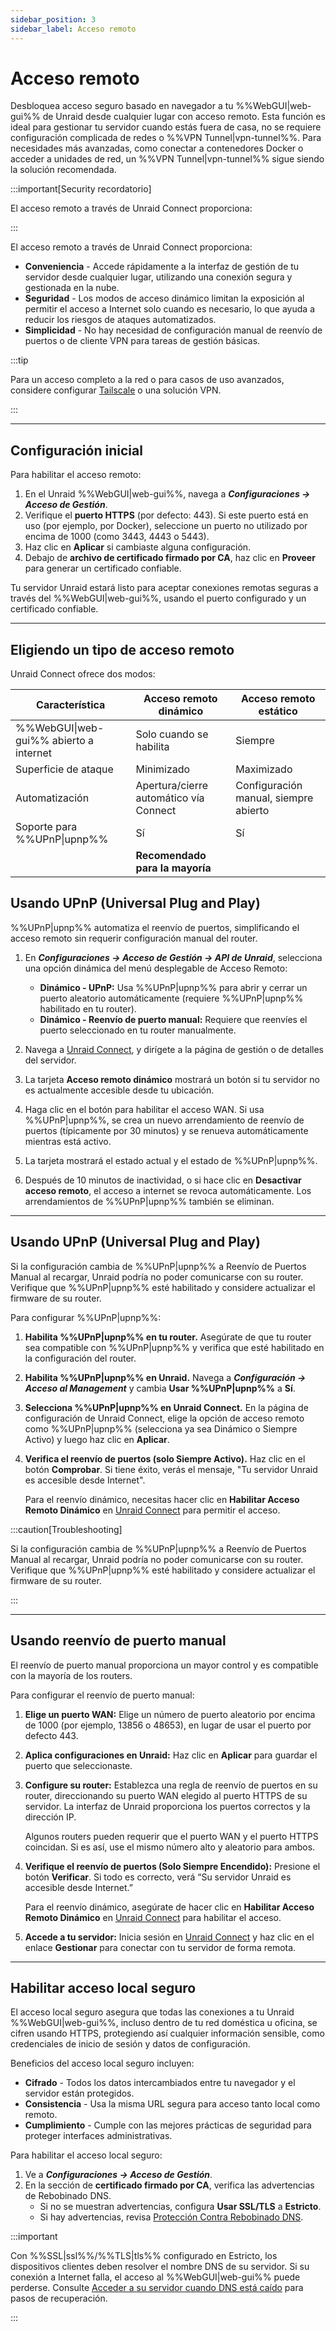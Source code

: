 ```yaml
---
sidebar_position: 3
sidebar_label: Acceso remoto
---
```



# Acceso remoto

Desbloquea acceso seguro basado en navegador a tu %%WebGUI|web-gui%% de Unraid desde cualquier lugar con acceso remoto. Esta función es ideal para gestionar tu servidor cuando estás fuera de casa, no se requiere configuración complicada de redes o %%VPN Tunnel|vpn-tunnel%%. Para necesidades más avanzadas, como conectar a contenedores Docker o acceder a unidades de red, un %%VPN Tunnel|vpn-tunnel%% sigue siendo la solución recomendada.

:::important[Security recordatorio]

El acceso remoto a través de Unraid Connect proporciona:

:::

El acceso remoto a través de Unraid Connect proporciona:

- **Conveniencia** - Accede rápidamente a la interfaz de gestión de tu servidor desde cualquier lugar, utilizando una conexión segura y gestionada en la nube.
- **Seguridad** - Los modos de acceso dinámico limitan la exposición al permitir el acceso a Internet solo cuando es necesario, lo que ayuda a reducir los riesgos de ataques automatizados.
- **Simplicidad** - No hay necesidad de configuración manual de reenvío de puertos o de cliente VPN para tareas de gestión básicas.

:::tip

Para un acceso completo a la red o para casos de uso avanzados, considere configurar [Tailscale](../unraid-os/system-administration/secure-your-server/tailscale.mdx) o una solución VPN.

:::

---

## Configuración inicial

Para habilitar el acceso remoto:

1. En el Unraid %%WebGUI|web-gui%%, navega a ***Configuraciones → Acceso de Gestión***.
2. Verifique el **puerto HTTPS** (por defecto: 443). Si este puerto está en uso (por ejemplo, por Docker), seleccione un puerto no utilizado por encima de 1000 (como 3443, 4443 o 5443).
3. Haz clic en **Aplicar** si cambiaste alguna configuración.
4. Debajo de **archivo de certificado firmado por CA**, haz clic en **Proveer** para generar un certificado confiable.

Tu servidor Unraid estará listo para aceptar conexiones remotas seguras a través del %%WebGUI|web-gui%%, usando el puerto configurado y un certificado confiable.

---

## Eligiendo un tipo de acceso remoto

Unraid Connect ofrece dos modos:

<Tabs>
  <TabItem value="dinámico" label="Acceso remoto dinámico" default>
    <RemoteAccessDynamic />
  </TabItem>

  <TabItem value="estático" label="Acceso remoto estático">
    <RemoteAccessStatic />
  </TabItem>
</Tabs>

| Característica                         | Acceso remoto dinámico                 | Acceso remoto estático                |
| -------------------------------------- | -------------------------------------- | ------------------------------------- |
| %%WebGUI\|web-gui%% abierto a internet | Solo cuando se habilita                | Siempre                               |
| Superficie de ataque                   | Minimizado                             | Maximizado                            |
| Automatización                         | Apertura/cierre automático vía Connect | Configuración manual, siempre abierto |
| Soporte para %%UPnP\|upnp%%            | Sí                                     | Sí                                    |
|                                        | **Recomendado para la mayoría**        |                                       |

## Usando UPnP (Universal Plug and Play)

%%UPnP|upnp%% automatiza el reenvío de puertos, simplificando el acceso remoto sin requerir configuración manual del router.

1. En ***Configuraciones → Acceso de Gestión → API de Unraid***, selecciona una opción dinámica del menú desplegable de Acceso Remoto:
   - **Dinámico - UPnP:** Usa %%UPnP|upnp%% para abrir y cerrar un puerto aleatorio automáticamente (requiere %%UPnP|upnp%% habilitado en tu router).
   - **Dinámico - Reenvío de puerto manual:** Requiere que reenvíes el puerto seleccionado en tu router manualmente.

2. Navega a [Unraid Connect](https://connect.myunraid.net/), y dirígete a la página de gestión o de detalles del servidor.

3. La tarjeta **Acceso remoto dinámico** mostrará un botón si tu servidor no es actualmente accesible desde tu ubicación.

4. Haga clic en el botón para habilitar el acceso WAN. Si usa %%UPnP|upnp%%, se crea un nuevo arrendamiento de reenvío de puertos (típicamente por 30 minutos) y se renueva automáticamente mientras está activo.

5. La tarjeta mostrará el estado actual y el estado de %%UPnP|upnp%%.

6. Después de 10 minutos de inactividad, o si hace clic en **Desactivar acceso remoto**, el acceso a internet se revoca automáticamente. Los arrendamientos de %%UPnP|upnp%% también se eliminan.

---

## Usando UPnP (Universal Plug and Play)

Si la configuración cambia de %%UPnP|upnp%% a Reenvío de Puertos Manual al recargar, Unraid podría no poder comunicarse con su router. Verifique que %%UPnP|upnp%% esté habilitado y considere actualizar el firmware de su router.

Para configurar %%UPnP|upnp%%:

1. **Habilita %%UPnP|upnp%% en tu router.**
   Asegúrate de que tu router sea compatible con %%UPnP|upnp%% y verifica que esté habilitado en la configuración del router.

2. **Habilita %%UPnP|upnp%% en Unraid.**
   Navega a ***Configuración → Acceso al Management*** y cambia **Usar %%UPnP|upnp%%** a **Sí**.

3. **Selecciona %%UPnP|upnp%% en Unraid Connect.**
   En la página de configuración de Unraid Connect, elige la opción de acceso remoto como %%UPnP|upnp%% (selecciona ya sea Dinámico o Siempre Activo) y luego haz clic en **Aplicar**.

4. **Verifica el reenvío de puertos (solo Siempre Activo).**
   Haz clic en el botón **Comprobar**. Si tiene éxito, verás el mensaje, "Tu servidor Unraid es accesible desde Internet".

   Para el reenvío dinámico, necesitas hacer clic en **Habilitar Acceso Remoto Dinámico** en [Unraid Connect](https://connect.myunraid.net/) para permitir el acceso.

:::caution\[Troubleshooting]

Si la configuración cambia de %%UPnP|upnp%% a Reenvío de Puertos Manual al recargar, Unraid podría no poder comunicarse con su router. Verifique que %%UPnP|upnp%% esté habilitado y considere actualizar el firmware de su router.

:::

---

## Usando reenvío de puerto manual

El reenvío de puerto manual proporciona un mayor control y es compatible con la mayoría de los routers.

Para configurar el reenvío de puerto manual:

1. **Elige un puerto WAN:** Elige un número de puerto aleatorio por encima de 1000 (por ejemplo, 13856 o 48653), en lugar de usar el puerto por defecto 443.

2. **Aplica configuraciones en Unraid:** Haz clic en **Aplicar** para guardar el puerto que seleccionaste.

3. **Configure su router:** Establezca una regla de reenvío de puertos en su router, direccionando su puerto WAN elegido al puerto HTTPS de su servidor. La interfaz de Unraid proporciona los puertos correctos y la dirección IP.

   Algunos routers pueden requerir que el puerto WAN y el puerto HTTPS coincidan. Si es así, use el mismo número alto y aleatorio para ambos.

4. **Verifique el reenvío de puertos (Solo Siempre Encendido):** Presione el botón **Verificar**. Si todo es correcto, verá “Su servidor Unraid es accesible desde Internet.”

   Para el reenvío dinámico, asegúrate de hacer clic en **Habilitar Acceso Remoto Dinámico** en [Unraid Connect](https://connect.myunraid.net/) para habilitar el acceso.

5. **Accede a tu servidor:** Inicia sesión en [Unraid Connect](https://connect.myunraid.net/) y haz clic en el enlace **Gestionar** para conectar con tu servidor de forma remota.

---

## Habilitar acceso local seguro

El acceso local seguro asegura que todas las conexiones a tu Unraid %%WebGUI|web-gui%%, incluso dentro de tu red doméstica u oficina, se cifren usando HTTPS, protegiendo así cualquier información sensible, como credenciales de inicio de sesión y datos de configuración.

Beneficios del acceso local seguro incluyen:

- **Cifrado** - Todos los datos intercambiados entre tu navegador y el servidor están protegidos.
- **Consistencia** - Usa la misma URL segura para acceso tanto local como remoto.
- **Cumplimiento** - Cumple con las mejores prácticas de seguridad para proteger interfaces administrativas.

Para habilitar el acceso local seguro:

1. Ve a ***Configuraciones → Acceso de Gestión***.
2. En la sección de **certificado firmado por CA**, verifica las advertencias de Rebobinado DNS.
   - Si no se muestran advertencias, configura **Usar SSL/TLS** a **Estricto**.
   - Si hay advertencias, revisa [Protección Contra Rebobinado DNS](../unraid-os/system-administration/secure-your-server/securing-your-connection.mdx#dns-rebinding-protection).

:::important

Con %%SSL|ssl%%/%%TLS|tls%% configurado en Estricto, los dispositivos clientes deben resolver el nombre DNS de su servidor. Si su conexión a Internet falla, el acceso al %%WebGUI|web-gui%% puede perderse. Consulte [Acceder a su servidor cuando DNS está caído](../unraid-os/system-administration/secure-your-server/securing-your-connection.mdx#accessing-your-server-when-dns-is-down) para pasos de recuperación.

:::
